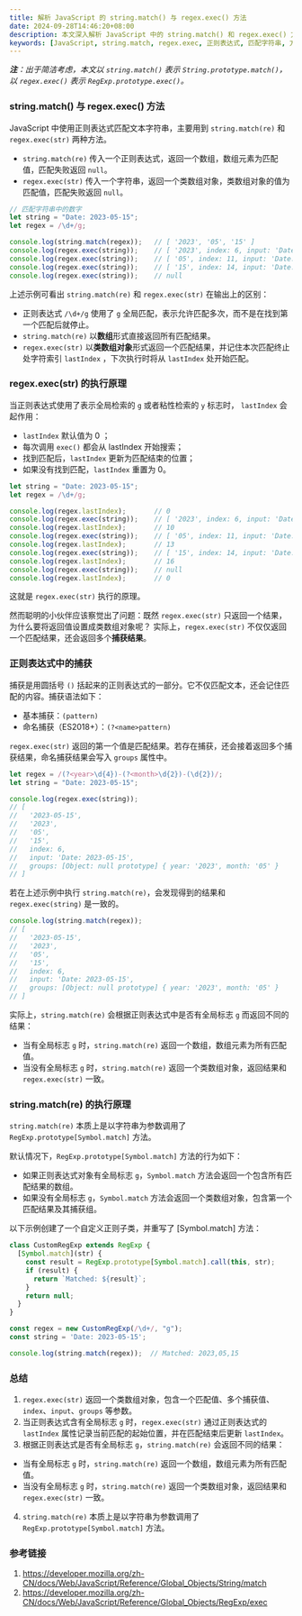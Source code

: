 ```yaml
---
title: 解析 JavaScript 的 string.match() 与 regex.exec() 方法
date: 2024-09-28T14:46:20+08:00
description: 本文深入解析 JavaScript 中的 string.match() 和 regex.exec() 方法，比较两者的用法、返回值及应用场景，帮助开发者更有效地处理文本匹配与正则表达式。
keywords: [JavaScript, string.match, regex.exec, 正则表达式, 匹配字符串, 方法解析]
---
```


***注**：出于简洁考虑，本文以 `string.match()` 表示 `String.prototype.match()`，以 `regex.exec()` 表示 `RegExp.prototype.exec()`。*

### string.match() 与 regex.exec() 方法
JavaScript 中使用正则表达式匹配文本字符串，主要用到 `string.match(re)` 和 `regex.exec(str)` 两种方法。
- `string.match(re)` 传入一个正则表达式，返回一个数组，数组元素为匹配值，匹配失败返回 `null`。
- `regex.exec(str)` 传入一个字符串，返回一个类数组对象，类数组对象的值为匹配值，匹配失败返回 `null`。

```JavaScript
// 匹配字符串中的数字
let string = "Date: 2023-05-15";
let regex = /\d+/g;

console.log(string.match(regex));   // [ '2023', '05', '15' ]     
console.log(regex.exec(string));    // [ '2023', index: 6, input: 'Date: 2023-05-15', groups: undefined ]
console.log(regex.exec(string));    // [ '05', index: 11, input: 'Date: 2023-05-15', groups: undefined ]    
console.log(regex.exec(string));    // [ '15', index: 14, input: 'Date: 2023-05-15', groups: undefined ]
console.log(regex.exec(string));    // null
```

上述示例可看出 `string.match(re)` 和 `regex.exec(str)` 在输出上的区别：
- 正则表达式 `/\d+/g` 使用了 `g` 全局匹配，表示允许匹配多次，而不是在找到第一个匹配后就停止。
- `string.match(re)` 以**数组**形式直接返回所有匹配结果。
- `regex.exec(str)` 以**类数组对象**形式返回一个匹配结果，并记住本次匹配终止处字符索引 `lastIndex` ，下次执行时将从 `lastIndex` 处开始匹配。

### regex.exec(str) 的执行原理
当正则表达式使用了表示全局检索的 `g` 或者粘性检索的 `y` 标志时， `lastIndex` 会起作用：
- `lastIndex` 默认值为 0 ；
- 每次调用 `exec()` 都会从 lastIndex 开始搜索；
- 找到匹配后，`lastIndex` 更新为匹配结束的位置；
- 如果没有找到匹配，`lastIndex` 重置为 0。

```JavaScript
let string = "Date: 2023-05-15";
let regex = /\d+/g;

console.log(regex.lastIndex);       // 0    
console.log(regex.exec(string));    // [ '2023', index: 6, input: 'Date: 2023-05-15', groups: undefined ]
console.log(regex.lastIndex);       // 10
console.log(regex.exec(string));    // [ '05', index: 11, input: 'Date: 2023-05-15', groups: undefined ]    
console.log(regex.lastIndex);       // 13
console.log(regex.exec(string));    // [ '15', index: 14, input: 'Date: 2023-05-15', groups: undefined ]
console.log(regex.lastIndex);       // 16
console.log(regex.exec(string));    // null
console.log(regex.lastIndex);       // 0
```

这就是 `regex.exec(str)` 执行的原理。

然而聪明的小伙伴应该察觉出了问题：既然 `regex.exec(str)` 只返回一个结果，为什么要将返回值设置成类数组对象呢？
实际上，`regex.exec(str)` 不仅仅返回一个匹配结果，还会返回多个**捕获结果**。

### 正则表达式中的捕获
捕获是用圆括号 `()` 括起来的正则表达式的一部分。它不仅匹配文本，还会记住匹配的内容。捕获语法如下：
- 基本捕获：`(pattern)`
- 命名捕获（ES2018+）：`(?<name>pattern)`

`regex.exec(str)` 返回的第一个值是匹配结果。若存在捕获，还会接着返回多个捕获结果，命名捕获结果会写入 `groups` 属性中。

```JavaScript
let regex = /(?<year>\d{4})-(?<month>\d{2})-(\d{2})/;
let string = "Date: 2023-05-15";

console.log(regex.exec(string)); 
// [
//   '2023-05-15',
//   '2023',
//   '05',
//   '15',
//   index: 6,
//   input: 'Date: 2023-05-15',
//   groups: [Object: null prototype] { year: '2023', month: '05' }
// ]
```
若在上述示例中执行 `string.match(re)`，会发现得到的结果和 `regex.exec(string)` 是一致的。
```JavaScript
console.log(string.match(regex)); 
// [
//   '2023-05-15',
//   '2023',
//   '05',
//   '15',
//   index: 6,
//   input: 'Date: 2023-05-15',
//   groups: [Object: null prototype] { year: '2023', month: '05' }
// ]
```
实际上，`string.match(re)` 会根据正则表达式中是否有全局标志 `g` 而返回不同的结果：
- 当有全局标志 `g` 时，`string.match(re)` 返回一个数组，数组元素为所有匹配值。
- 当没有全局标志 `g` 时，`string.match(re)` 返回一个类数组对象，返回结果和 `regex.exec(str)` 一致。

### string.match(re) 的执行原理 
`string.match(re)` 本质上是以字符串为参数调用了 `RegExp.prototype[Symbol.match]` 方法。

默认情况下，`RegExp.prototype[Symbol.match]` 方法的行为如下：

- 如果正则表达式对象有全局标志 `g`，`Symbol.match` 方法会返回一个包含所有匹配结果的数组。
- 如果没有全局标志 `g`，`Symbol.match` 方法会返回一个类数组对象，包含第一个匹配结果及其捕获组。

以下示例创建了一个自定义正则子类，并重写了 [Symbol.match] 方法：
```JavaScript
class CustomRegExp extends RegExp {
  [Symbol.match](str) {
    const result = RegExp.prototype[Symbol.match].call(this, str);
    if (result) {
      return `Matched: ${result}`;
    }
    return null;
  }
}

const regex = new CustomRegExp(/\d+/, "g");
const string = 'Date: 2023-05-15';

console.log(string.match(regex));  // Matched: 2023,05,15
```

### 总结
1. `regex.exec(str)` 返回一个类数组对象，包含一个匹配值、多个捕获值、`index`、`input`、`groups` 等参数。
2. 当正则表达式含有全局标志 `g` 时，`regex.exec(str)` 通过正则表达式的 `lastIndex` 属性记录当前匹配的起始位置，并在匹配结束后更新 `lastIndex`。
3. 根据正则表达式是否有全局标志 `g`，`string.match(re)` 会返回不同的结果：
- 当有全局标志 `g` 时，`string.match(re)` 返回一个数组，数组元素为所有匹配值。
- 当没有全局标志 `g` 时，`string.match(re)` 返回一个类数组对象，返回结果和 `regex.exec(str)` 一致。
4. `string.match(re)` 本质上是以字符串为参数调用了 `RegExp.prototype[Symbol.match]` 方法。

### 参考链接
1. https://developer.mozilla.org/zh-CN/docs/Web/JavaScript/Reference/Global_Objects/String/match
2. https://developer.mozilla.org/zh-CN/docs/Web/JavaScript/Reference/Global_Objects/RegExp/exec